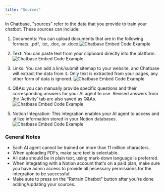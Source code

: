 ```yaml
---
title: "Sources"
---
```


In Chatbase, "sources" refer to the data that you provide to train your chatbot. These sources can include:

1. Documents: You can upload documents that are in the following formats: .pdf, .txt, .doc, or .docx.![Chatbase Embed Code Example](images/sources/sources-1.png)

2. Text: You can paste text from your clipboard directly into the platform.
![Chatbase Embed Code Example](images/sources/sources-2.png)

3. Links: You can add a link/submit sitemap to your website, and Chatbase will extract the data from it. Only text is extracted from your pages, any other form of data is ignored.
![Chatbase Embed Code Example](images/sources/sources-3.png)

4. Q\&As: you can manually provide specific questions and their corresponding answers for your AI agent to use. Revised answers from the 'Activity' tab are also saved as Q\&As.
![Chatbase Embed Code Example](images/sources/sources-4.png)
5. Notion Integration: This integration enables your AI agent to access and utilize information stored in your Notion databases. 
![Chatbase Embed Code Example](images/sources/sources-5.png)


### General Notes

* Each AI agent cannot be trained on more than 11 million characters.
* When uploading PDFs, make sure text is selectable. 
* All data should be in plain text, using mark-down language is preferred. 
* When integrating with a Notion account that's on a paid plan, make sure you have admin access to provide all necessary permissions for the integration to be successful.
* Make sure to press on the "Retrain Chatbot" button after you're done adding/updating your sources.